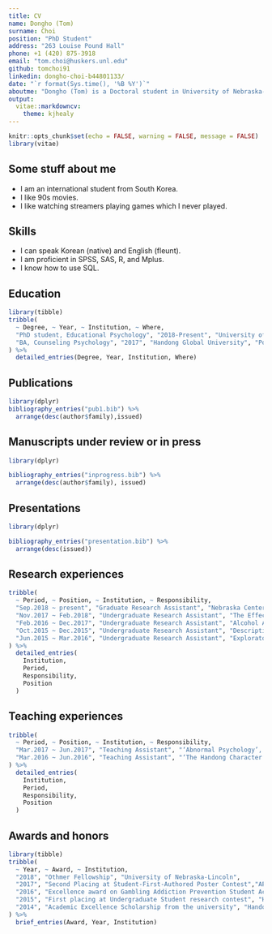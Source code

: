 ---
title: CV
name: Dongho (Tom)
surname: Choi
position: "PhD Student"
address: "263 Louise Pound Hall"
phone: +1 (420) 875-3918 
email: "tom.choi@huskers.unl.edu"
github: tomchoi91
linkedin: dongho-choi-b44801133/
date: "`r format(Sys.time(), '%B %Y')`"
aboutme: "Dongho (Tom) is a Doctoral student in University of Nebraska-Lincoln majoring in Psychological Studies in Education."
output: 
  vitae::markdowncv:
    theme: kjhealy
---

```{r setup, include=FALSE}
knitr::opts_chunk$set(echo = FALSE, warning = FALSE, message = FALSE)
library(vitae)
```

## Some stuff about me

 * I am an international student from South Korea.
 * I like 90s movies.
 * I like watching streamers playing games which I never played.
 
## Skills

 * I can speak Korean (native) and English (fleunt).
 * I am proficient in SPSS, SAS, R, and Mplus.
 * I know how to use SQL.

## Education

```{r}
library(tibble)
tribble(
  ~ Degree, ~ Year, ~ Institution, ~ Where,
  "PhD student, Educational Psychology", "2018-Present", "University of Nebraska-Lincoln", "Lincoln, USA",
  "BA, Counseling Psychology", "2017", "Handong Global University", "Pohang, South Korea",
) %>% 
  detailed_entries(Degree, Year, Institution, Where)
```

## Publications

```{r}
library(dplyr)
bibliography_entries("pub1.bib") %>%
  arrange(desc(author$family),issued)


```

## Manuscripts under review or in press

```{r}
library(dplyr)

bibliography_entries("inprogress.bib") %>%
  arrange(desc(author$family), issued)
```

## Presentations

```{r}
library(dplyr)

bibliography_entries("presentation.bib") %>%
  arrange(desc(issued))
```


## Research experiences

```{r}
tribble(
  ~ Period, ~ Position, ~ Institution, ~ Responsibility,
  "Sep.2018 ~ present", "Graduate Research Assistant", "Nebraska Center for Research on Children, Youth, Families & Schools, University of Nebraska–Lincoln","Data analysis",
  "Nov.2017 ~ Feb.2018", "Undergraduate Research Assistant", "The Effect of Probiotics on Human Cognitive Function and Emotional Stability, Principal investigator: Sung-Man Shin Ph.D.", "Data analysis",
  "Feb.2016 ~ Dec.2017", "Undergraduate Research Assistant", "Alcohol Abuse Status and Its Related Factors of Korean Rehabilitation Protection Recipients, Principal investigator: Young-Ok Han, Ph.D.", "Literature review, research design, production and distribution of the survey, data analysis, and writing manuscript",
  "Oct.2015 ~ Dec.2015", "Undergraduate Research Assistant", "Descriptive Research on First Generation Students – In Comparison with Second Generation Students in ROK (South Korea), Principal investigator: Sung-Man Shin Ph.D.", "Literature review, research design, production and distribution of the survey, and data analysis",
  "Jun.2015 ~ Mar.2016", "Undergraduate Research Assistant", "Exploratory Research on Identity Formation Courses in Christian Higher Education Institutes in South Korea and the United States, Principal investigator: Nicholas Lantinga, Ph.D.", "Data collection"
) %>% 
  detailed_entries(
    Institution,
    Period, 
    Responsibility,
    Position
  )

```

## Teaching experiences

```{r}
tribble(
  ~ Period, ~ Position, ~ Institution, ~ Responsibility,
  "Mar.2017 ~ Jun.2017", "Teaching Assistant", "‘Abnormal Psychology’, a counseling psychology major course","Organizing a field trip, grading, and checking attendance",
  "Mar.2016 ~ Jun.2016", "Teaching Assistant", "‘The Handong Character Build-up’, a freshman mandatory course", "Grading and checking attendance"
) %>% 
  detailed_entries(
    Institution,
    Period, 
    Responsibility,
    Position
  )

```

## Awards and honors

```{r}
library(tibble)
tribble(
  ~ Year, ~ Award, ~ Institution,
  "2018", "Othmer Fellowship", "University of Nebraska-Lincoln",
  "2017", "Second Placing at Student‐First‐Authored Poster Contest","APA",
  "2016", "Excellence award on Gambling Addiction Prevention Student Activity", "Korea Center on Gambling Problems",
  "2015", "First placing at Undergraduate Student research contest", "Handong Global University",
  "2014", "Academic Excellence Scholarship from the university", "Handong Global University"
) %>% 
  brief_entries(Award, Year, Institution)
```
